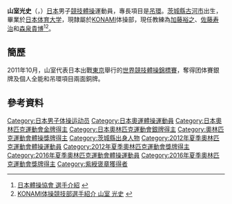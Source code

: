 {{NoteTA|G1=Sports}}
{{Infobox 體操選手
|gymnastname= 山室光史
|fullname  = {{lang|ja|山室 光史}}
|nickname  = 
|country   = {{JPN}}
|formercountry= 
|hometown= 
|birthdate= {{birth_date_and_age|1989|1|17}}
|birthplace= {{JPN}}[[茨城縣|茨城縣]][[古河市|古河市]]
|deathdate=
|deathplace=
|height= {{height|m=1.58}} 
|discipline= 男子[[競技體操|競技體操]] 
|natlteam=
|club=  
|gym=
|collegeteam=
|headcoach= [[加藤裕之|加藤裕之]]<br/>[[佐藤寿治|佐藤寿治]]<br/>[[森泉貴博|森泉貴博]]
|assistcoach=
|formercoach=
|choreographer=
|show-medals = yes
|medaltemplates= 
{{MedalCompetition | [[奧林匹克運動會|奧林匹克運動會]]}}
{{MedalSilver| [[2012年夏季奧林匹克運動會體操比賽|2012年 伦敦]] |[[2012年夏季奧林匹克運動會體操男子團體比賽|男子團體]]}}
{{MedalGold  | [[2016年夏季奧林匹克運動會|2016年 里約熱內盧]] |[[2016年夏季奧林匹克運動會體操男子團體比賽|男子團體]]}}
{{MedalCompetition|[[世界競技體操錦標賽|世界競技體操錦標賽]]}}
{{MedalSilver|[[2010年世界競技體操錦標賽|2010年 鹿特丹]]|男子團體}}
{{MedalSilver|[[2011年世界競技體操錦標賽|2011年 東京]]|男子團體}}
{{MedalBronze|[[2011年世界競技體操錦標賽|2011年 東京]]|個人全能}}
{{MedalBronze|[[2011年世界競技體操錦標賽|2011年 東京]]|吊環}}
}}
{{japanese|japanese=山室 光史|kana=やまむろ　こうじ|romaji=Yamamuro Koji}}
'''山室光史'''（{{lang|ja|'''やまむろ　こうじ'''}}，{{bd|1989年|1月17日}}）[[日本|日本]]男子[[競技體操|競技體操]]運動員，專長項目是[[吊環|吊環]]。[[茨城縣|茨城縣]][[古河市|古河市]]出生，畢業於[[日本体育大学|日本体育大学]]，現隸屬於[[KONAMI|KONAMI]]体操部，現任教練為[[加藤裕之|加藤裕之]]、[[佐藤寿治|佐藤寿治]]和[[森泉貴博|森泉貴博]]<ref>[http://www.jpn-gym.or.jp/artistic/player/natio11m/data/11mdai_kobayashi.html 日本體操協會 選手介紹] {{Wayback|url=http://www.jpn-gym.or.jp/artistic/player/natio11m/data/11mdai_kobayashi.html |date=20120425010701 }}{{ja}}</ref><ref>[http://www.konami.co.jp/gymnastics/profile/yamamuro.html KONAMI体操競技部選手紹介 山室 光史] {{webarchive|url=https://web.archive.org/web/20111016184856/http://www.konami.co.jp/gymnastics/profile/yamamuro.html |date=2011-10-16 }}{{ja}}</ref>。

==簡歷==
2011年10月，山室代表日本出戰[[東京|東京]]舉行的[[2011年世界競技體操錦標賽|世界競技體操錦標賽]]，奪得团体賽銀牌及個人全能和吊環項目兩面銅牌。

==參考資料==
{{reflist}}
{{奥林匹克运动会体操比赛男子团体全能冠军}}
{{DEFAULTSORT:Yamamuro Koji}}
[[Category:日本男子体操运动员|Category:日本男子体操运动员]]
[[Category:日本奧運體操運動員|Category:日本奧運體操運動員]]
[[Category:日本奧林匹克運動會金牌得主|Category:日本奧林匹克運動會金牌得主]]
[[Category:日本奧林匹克運動會銀牌得主|Category:日本奧林匹克運動會銀牌得主]]
[[Category:奧林匹克運動會體操獎牌得主|Category:奧林匹克運動會體操獎牌得主]]
[[Category:茨城縣出身人物|Category:茨城縣出身人物]]
[[Category:2012年夏季奧林匹克運動會體操運動員|Category:2012年夏季奧林匹克運動會體操運動員]]
[[Category:2012年夏季奧林匹克運動會獎牌得主|Category:2012年夏季奧林匹克運動會獎牌得主]]
[[Category:2016年夏季奧林匹克運動會體操運動員|Category:2016年夏季奧林匹克運動會體操運動員]]
[[Category:2016年夏季奧林匹克運動會獎牌得主|Category:2016年夏季奧林匹克運動會獎牌得主]]
[[Category:紫綬褒章獲得者|Category:紫綬褒章獲得者]]